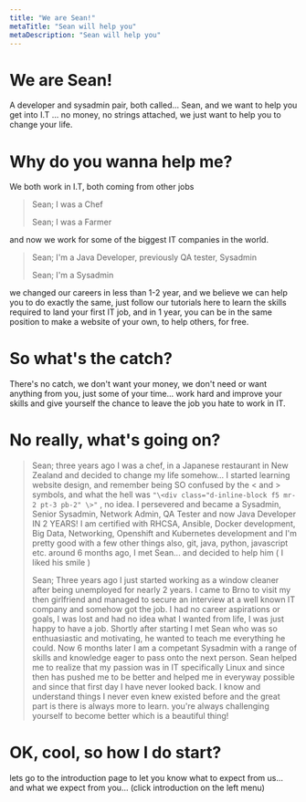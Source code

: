 ```yaml
---
title: "We are Sean!"
metaTitle: "Sean will help you"
metaDescription: "Sean will help you"
---
```


# We are Sean!
A developer and sysadmin pair, both called... Sean, and we want to help you get into I.T ... no money, no strings attached, we just want to help you to change your life.

# Why do you wanna help me?
We both work in I.T, both coming from other jobs
> Sean; I was a Chef
>
> Sean; I was a Farmer

and now we work for some of the biggest IT companies in the world.
> Sean; I'm a Java Developer, previously QA tester, Sysadmin
>
> Sean; I'm a Sysadmin

we changed our careers in less than 1-2 year, and we believe we can help you to do exactly the same, just follow our tutorials here to learn the skills required to land your first IT job, and in 1 year, you can be in the same position to make a website of your own, to help others, for free.

# So what's the catch?
There's no catch, we don't want your money, we don't need or want anything from you, just some of your time... work hard and improve your skills and give yourself the chance to leave the job you hate to work in IT.

# No really, what's going on?
> Sean; three years ago I was a chef, in a Japanese restaurant in New Zealand and decided to change my life somehow... I started learning website design, and remember being SO confused by the < and > symbols, and what the hell was ```"\<div class="d-inline-block f5 mr-2 pt-3 pb-2" \>"```
>, no idea.
> I persevered and became a Sysadmin, Senior Sysadmin, Network Admin, QA Tester and now Java Developer IN 2 YEARS! I am certified with RHCSA, Ansible, Docker development, Big Data, Networking, Openshift and Kubernetes development and I'm pretty good with a few other things also, git, java, python, javascript etc. around 6 months ago, I met Sean... and decided to help him ( I liked his smile )
>
> Sean; Three years ago I just started working as a window cleaner after being unemployed for nearly 2 years. I came to Brno to visit my then girlfriend and managed to secure an interview at a well known IT company and somehow got the job. I had no career aspirations or goals, I was lost and had no idea what I wanted from life, I was just happy to have a job. Shortly after starting I met Sean who was so enthuasiastic and motivating, he wanted to teach me everything he could. Now 6 months later I am a competant Sysadmin with a range of skills and knowledge eager to pass onto the next person. Sean helped me to realize that my passion was in IT specifically Linux and since then has pushed me to be better and helped me in everyway possible and since that first day I have never looked back. I know and understand things I never even knew existed before and the great part is there is always more to learn. you're always challenging yourself to become better which is a beautiful thing!
# OK, cool, so how I do start?
lets go to the introduction page to let you know what to expect from us... and what we expect from you... (click introduction on the left menu)
